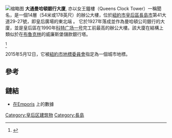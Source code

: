 {{Distinguish|大通曼哈頓廣場一號}}
{{expand|time=2016-12-07T22:22:09+00:00}}
{{refimprove|time=2016-12-07T22:22:09+00:00}}
[[File:Clock_tower_29-27_41st_Ave,_Queens_Plaza_jeh.jpg|缩略图]]
'''大通曼哈頓銀行大廈''', 亦以女王鐘樓（Queens Clock Tower）一稱聞名，是一個14層（54米或178英尺）的辦公大樓，位於[[紐約市|紐約市]][[皇后區|皇后區]][[長島市|長島市]]第41大道29-27號，即皇后廣場的東北端 。 它於1927年落成並作為曼哈頓公司銀行的大廈，並是皇后區在1990年[[科特广场一号|科特广场一号]]完工前最高的辦公大樓。該大廈在結構上類似於在[[布魯克林|布魯克林]]的威廉斯堡儲款銀行塔。

<ref>{{cite web|url=http://www.nyc.gov/html/lpc/downloads/pdf/15-02_Queens_Clock_Tower.pdf|title=BANK  OF  THE  MANHATTAN COMPANY BUILDING BECOMES A NEW YORK CITY LANDMARK|accessdate=13 May 2015|date=12 May 2015|archive-url=https://web.archive.org/web/20170207023330/http://www.nyc.gov/html/lpc/downloads/pdf/15-02_Queens_Clock_Tower.pdf|archive-date=2017-02-07|dead-url=yes}}</ref> 

2015年5月12日，它被[[紐約市地標保護委員會|紐約市地標委員會]]指定為一個城市地標。

== 參考 ==
{{Reflist}}

== 鏈結 ==
* [http://www.emporis.com/en/wm/bu/?id=154778 在Emporis] {{Wayback|url=http://www.emporis.com/en/wm/bu/?id=154778 |date=20070929133008 }}上的數據

[[Category:皇后区建筑物|Category:皇后区建筑物]]
[[Category:長島|Category:長島]]